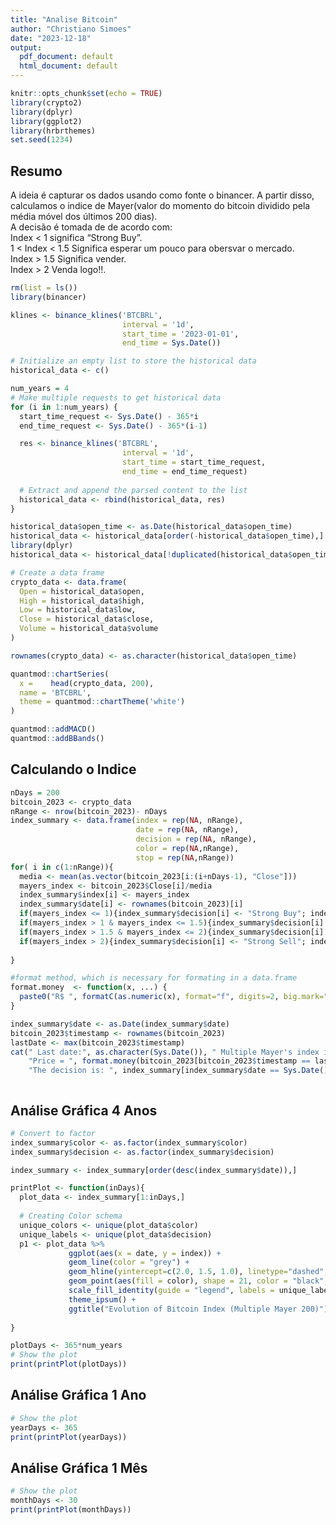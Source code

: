 ```yaml
---
title: "Analise Bitcoin"
author: "Christiano Simoes"
date: "2023-12-18"
output:
  pdf_document: default
  html_document: default
---
```


```r
knitr::opts_chunk$set(echo = TRUE)
library(crypto2)
library(dplyr)
library(ggplot2)
library(hrbrthemes)
set.seed(1234)

```

## Resumo

A ideia é capturar os dados usando como fonte o binancer. A partir disso, 
calculamos o indice de Mayer(valor do momento do bitcoin dividido pela média móvel
dos últimos 200 dias).   
A decisão é tomada de de acordo com:  
Index < 1 significa "Strong Buy".  
1 < Index < 1.5 Significa esperar um pouco para obersvar o mercado.  
Index > 1.5 Significa vender.  
Index > 2 Venda logo!!.

```r
rm(list = ls())
library(binancer)

klines <- binance_klines('BTCBRL',
                         interval = '1d',
                         start_time = '2023-01-01',
                         end_time = Sys.Date())

# Initialize an empty list to store the historical data
historical_data <- c()

num_years = 4
# Make multiple requests to get historical data
for (i in 1:num_years) {
  start_time_request <- Sys.Date() - 365*i
  end_time_request <- Sys.Date() - 365*(i-1)

  res <- binance_klines('BTCBRL',
                         interval = '1d',
                         start_time = start_time_request,
                         end_time = end_time_request)
  
  # Extract and append the parsed content to the list
  historical_data <- rbind(historical_data, res)
}

historical_data$open_time <- as.Date(historical_data$open_time)
historical_data <- historical_data[order(-historical_data$open_time),]
library(dplyr)
historical_data <- historical_data[!duplicated(historical_data$open_time),]

# Create a data frame
crypto_data <- data.frame(
  Open = historical_data$open,
  High = historical_data$high,
  Low = historical_data$low,
  Close = historical_data$close,
  Volume = historical_data$volume
)

rownames(crypto_data) <- as.character(historical_data$open_time)

quantmod::chartSeries(
  x =    head(crypto_data, 200),
  name = 'BTCBRL',
  theme = quantmod::chartTheme('white')
)

quantmod::addMACD()
quantmod::addBBands()

```

## Calculando o Indice

```r
nDays = 200
bitcoin_2023 <- crypto_data
nRange <- nrow(bitcoin_2023)- nDays
index_summary <- data.frame(index = rep(NA, nRange), 
                            date = rep(NA, nRange), 
                            decision = rep(NA, nRange),
                            color = rep(NA,nRange),
                            stop = rep(NA,nRange))
for( i in c(1:nRange)){
  media <- mean(as.vector(bitcoin_2023[i:(i+nDays-1), "Close"]))
  mayers_index <- bitcoin_2023$Close[i]/media
  index_summary$index[i] <- mayers_index
  index_summary$date[i] <- rownames(bitcoin_2023)[i]
  if(mayers_index <= 1){index_summary$decision[i] <- "Strong Buy"; index_summary$color[i] <- "#69b3a2"}
  if(mayers_index > 1 & mayers_index <= 1.5){index_summary$decision[i] <- "Wait to Buy or Sell";  index_summary$color[i] <- "#0000E2"}
  if(mayers_index > 1.5 & mayers_index <= 2){index_summary$decision[i] <- "Sell"; index_summary$color[i] <- "#FF7F00"}
  if(mayers_index > 2){index_summary$decision[i] <- "Strong Sell"; index_summary$color[i] <- "#FF0000"}
  
}

#format method, which is necessary for formating in a data.frame   
format.money  <- function(x, ...) {
  paste0("R$ ", formatC(as.numeric(x), format="f", digits=2, big.mark=","))
}

index_summary$date <- as.Date(index_summary$date)
bitcoin_2023$timestamp <- rownames(bitcoin_2023)
lastDate <- max(bitcoin_2023$timestamp)
cat(" Last date:", as.character(Sys.Date()), " Multiple Mayer's index is: ", round(index_summary[index_summary$date == Sys.Date(), "index"],2),"\n",
    "Price = ", format.money(bitcoin_2023[bitcoin_2023$timestamp == lastDate, "Close"]),"\n",
    "The decision is: ", index_summary[index_summary$date == Sys.Date(), "decision"], "\n")



```

## Análise Gráfica 4 Anos

```r

# Convert to factor
index_summary$color <- as.factor(index_summary$color)  
index_summary$decision <- as.factor(index_summary$decision)  

index_summary <- index_summary[order(desc(index_summary$date)),]

printPlot <- function(inDays){
  plot_data <- index_summary[1:inDays,]
  
  # Creating Color schema
  unique_colors <- unique(plot_data$color)
  unique_labels <- unique(plot_data$decision)
  p1 <- plot_data %>%
             ggplot(aes(x = date, y = index)) +
             geom_line(color = "grey") +
             geom_hline(yintercept=c(2.0, 1.5, 1.0), linetype="dashed", color = c("red","blue","green")) +
             geom_point(aes(fill = color), shape = 21, color = "black", size = 3) +
             scale_fill_identity(guide = "legend", labels = unique_labels, breaks = unique_colors) +  # Customize legend labels
             theme_ipsum() +
             ggtitle("Evolution of Bitcoin Index (Multiple Mayer 200)")
 
}

plotDays <- 365*num_years
# Show the plot
print(printPlot(plotDays))


```

## Análise Gráfica 1 Ano 

```r
# Show the plot
yearDays <- 365
print(printPlot(yearDays))
```


## Análise Gráfica 1 Mês 

```r
# Show the plot
monthDays <- 30
print(printPlot(monthDays))
```

